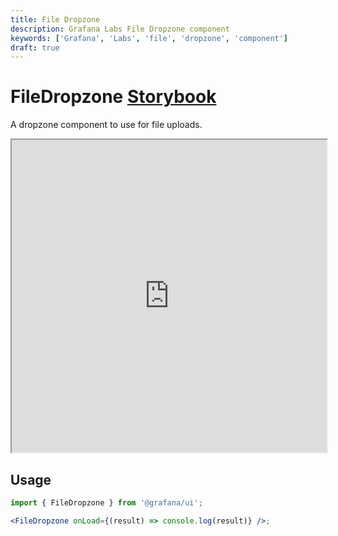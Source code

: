 ```yaml
---
title: File Dropzone
description: Grafana Labs File Dropzone component
keywords: ['Grafana', 'Labs', 'file', 'dropzone', 'component']
draft: true
---
```



# FileDropzone <Badge text='draft' color='orange'></Badge> <a href='https://developers.grafana.com/ui/latest/index.html?path=/story/forms-filedropzone--basic' target='_blank' className='header-links'>Storybook <Icon name="external-link-alt"/> </a>

A dropzone component to use for file uploads.

<iframe
  src="https://developers.grafana.com/ui/latest/index.html?path=/story/forms-filedropzone--basic&full=1&shortcuts=false&singleStory=true"
  width="100%"
  height="500px"
></iframe>

## Usage

```jsx
import { FileDropzone } from '@grafana/ui';

<FileDropzone onLoad={(result) => console.log(result)} />;
```
